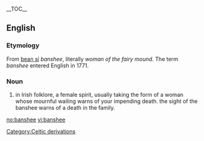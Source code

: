 {{wikipedia}}
__TOC__
==English==
===Etymology===
From {{Ir.}} [[bean sí]] ''banshee'', literally ''woman of the fairy mound''. The term ''banshee'' entered English in 1771.

===Noun===
#in Irish folklore, a female spirit, usually taking the form of a woman whose mournful wailing warns of your impending death. the sight of the banshee warns of a death in the family.

[[Category:Celtic derivations]]

[[no:banshee]]
[[vi:banshee]]